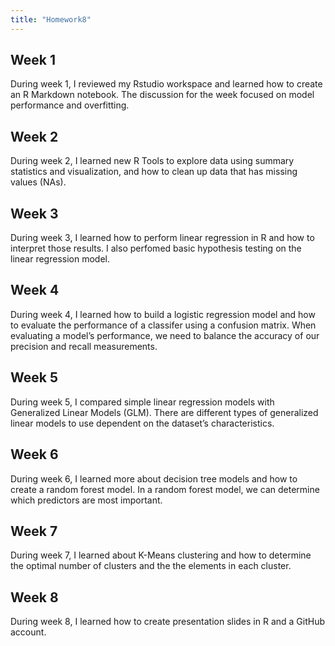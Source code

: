 ```yaml
---
title: "Homework8"
---
```


## Week 1
During week 1, I reviewed my Rstudio workspace and learned how to create an R Markdown notebook. The discussion for the week focused on model performance and overfitting.

## Week 2
During week 2, I learned new R Tools to explore data using summary statistics and visualization, and how to clean up data that has missing values (NAs).

## Week 3
During week 3, I learned how to perform linear regression in R and how to interpret those results. I also perfomed basic hypothesis testing on the linear regression model.

## Week 4
During week 4, I learned how to build a logistic regression model and how to evaluate the performance of a classifer using a confusion matrix. When evaluating a model's performance, we need to balance the accuracy of our precision and recall measurements.

## Week 5
During week 5, I compared simple linear regression models with Generalized Linear Models (GLM). There are different types of generalized linear models to use dependent on the dataset's characteristics.

## Week 6
During week 6, I learned more about decision tree models and how to create  a random forest model. In a random forest model, we can determine which predictors are most important.

## Week 7
During week 7, I learned about K-Means clustering and how to determine the optimal number of clusters and the the elements in each cluster.

## Week 8
During week 8, I learned how to create presentation slides in R and a GitHub account.

